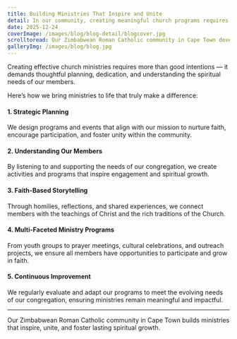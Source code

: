 ---
title: Building Ministries That Inspire and Unite  
detail: In our community, creating meaningful church programs requires planning, dedication, and a focus on spiritual growth.  
date: 2025-12-24  
coverImage: /images/blog/blog-detail/blogcover.jpg  
scrolltoread: Our Zimbabwean Roman Catholic community in Cape Town develops ministries that strengthen faith, foster fellowship, and empower members to serve and grow spiritually.  
galleryImg: /images/blog/blog.jpg  
---

Creating effective church ministries requires more than good intentions — it demands thoughtful planning, dedication, and understanding the spiritual needs of our members.

Here’s how we bring ministries to life that truly make a difference:

#### 1. Strategic Planning  
We design programs and events that align with our mission to nurture faith, encourage participation, and foster unity within the community.

#### 2. Understanding Our Members  
By listening to and supporting the needs of our congregation, we create activities and programs that inspire engagement and spiritual growth.

#### 3. Faith-Based Storytelling  
Through homilies, reflections, and shared experiences, we connect members with the teachings of Christ and the rich traditions of the Church.

#### 4. Multi-Faceted Ministry Programs  
From youth groups to prayer meetings, cultural celebrations, and outreach projects, we ensure all members have opportunities to participate and grow in faith.

#### 5. Continuous Improvement  
We regularly evaluate and adapt our programs to meet the evolving needs of our congregation, ensuring ministries remain meaningful and impactful.

---

Our Zimbabwean Roman Catholic community in Cape Town builds ministries that inspire, unite, and foster lasting spiritual growth.
